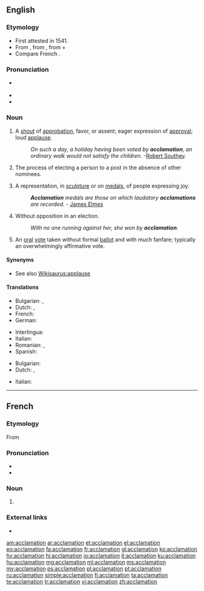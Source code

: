 ==English==

===Etymology===
* First attested in 1541.
* From {{etyl|la|en}} {{m|la|acclāmātiō||calling, exclamation, shout of approval}}, from {{term|acclamo||shout approval or disapproval of, shout out at|lang=la}}, from {{term|ad||toward|lang=la}} + {{term|clamo||cry out|lang=la}}
* Compare French {{term|acclamation|lang=fr}}.

===Pronunciation===
* {{a|US}} {{IPA|/æk.lə.ˈmeɪ.ʃən/|lang=en}}
* {{rhymes|eɪʃən|lang=en}}
* {{homophones|lang=en|acclimation}}

===Noun===
{{en-noun}}

# A [[shout]] of [[approbation]], favor, or assent; eager expression of [[approval]]; loud [[applause]].
#: ''On such a day, a holiday having been voted by '''acclamation''', an ordinary walk would not satisfy the children.'' -[[w:Robert Southey|Robert Southey]].
# The process of electing a person to a post in the absence of other nominees.
# {{context|art|lang=en}} A representation, in [[sculpture]] or on [[medals]], of people expressing joy.
#: '''''Acclamation''' medals are those on which laudatory '''acclamations''' are recorded.'' - [[w:James Elmes|James Elmes]]
# {{context|Canada|political|lang=en}} Without opposition in an election.
#: ''With no one running against her, she won by '''acclamation'''''.
# {{context|political|lang=en}} An [[oral]] [[vote]] taken without formal [[ballot]] and with much fanfare; typically an overwhelmingly affirmative vote.

====Synonyms====
* See also [[Wikisaurus:applause]]

====Translations====
{{trans-top|applause}}
* Bulgarian: {{t|bg|приветстване}}, {{t+|bg|аплодисменти}}
* Dutch: {{t+|nl|gejuich}}, {{t|nl|acclamatie}}
* French: {{t+|fr|acclamation}}
* German: {{t|de|Zuruf}}
{{trans-mid}}
* Interlingua: {{t|ia|acclamation}}
* Italian: {{t|it|acclamazione|f}}
* Romanian: {{t+|ro|aclamare}}, {{t+|ro|aclamație}}
* Spanish: {{t+|es|aclamación}}
{{trans-bottom}}

{{trans-top|election of a standby}}
* Bulgarian: {{t+|bg|провъзгласяване}}
* Dutch: {{t-check|nl|zonder hoofdelijke stemming}}, {{t-check|nl|met algemene instemming}} <!-- link as t-SOP if non-idiomatic; put marked word in |alt=; see [[User:Kephir/gadgets/xte#Translation_fixing]] -->
{{trans-mid}}
* Italian: {{t|it|acclamazione|f}}
{{trans-bottom}}

{{trans-top|antique}}
{{trans-mid}}
{{trans-bottom}}

----

==French==

===Etymology===
From {{etyl|la|fr}}

===Pronunciation===
* {{IPA|/aklamasjɔ̃/|lang=fr}}
* {{audio|Fr-acclamation.ogg|Audio|lang=fr}}

===Noun===
{{fr-noun|f}}

# {{l/en|acclamation}}

===External links===
* {{R:TLFi}}

[[am:acclamation]]
[[ar:acclamation]]
[[et:acclamation]]
[[el:acclamation]]
[[eo:acclamation]]
[[fa:acclamation]]
[[fr:acclamation]]
[[gl:acclamation]]
[[ko:acclamation]]
[[hy:acclamation]]
[[hi:acclamation]]
[[io:acclamation]]
[[it:acclamation]]
[[ku:acclamation]]
[[hu:acclamation]]
[[mg:acclamation]]
[[ml:acclamation]]
[[ms:acclamation]]
[[my:acclamation]]
[[ps:acclamation]]
[[pl:acclamation]]
[[pt:acclamation]]
[[ru:acclamation]]
[[simple:acclamation]]
[[fi:acclamation]]
[[ta:acclamation]]
[[te:acclamation]]
[[tr:acclamation]]
[[vi:acclamation]]
[[zh:acclamation]]